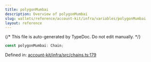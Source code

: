 ```yaml
---
title: polygonMumbai
description: Overview of polygonMumbai
slug: wallets/reference/account-kit/infra/variables/polygonMumbai
layout: reference
---
```


{/* This file is auto-generated by TypeDoc. Do not edit manually. */}

```ts
const polygonMumbai: Chain;
```

Defined in: [account-kit/infra/src/chains.ts:179](https://github.com/alchemyplatform/aa-sdk/blob/c1a84188d03473acac2fdb49fb7cd7fdba73169b/account-kit/infra/src/chains.ts#L179)
